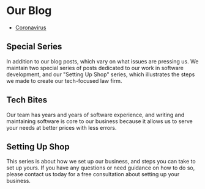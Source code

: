 
<PublicLayout>

<EditOnGithub path="blog/index.mdx" />

<Seo title="Blog" />

# Our Blog

* [Coronavirus](/blog/coronavirus)

## Special Series

In addition to our blog posts, which vary on what issues are pressing us. We
maintain two special series of posts dedicated to our work in software
development, and our "Setting Up Shop" series, which illustrates the steps we
made to create our tech-focused law firm.

<Flex flexWrap="wrap">

<DesktopHalfMobileFullCard to='/blog/tech-bites'>
<Box p="6">

## Tech Bites

Our team has years and years of software experience, and writing and
maintaining software is core to our business because it allows us to serve
your needs at better prices with less errors.

</Box>
</DesktopHalfMobileFullCard>

<DesktopHalfMobileFullCard to='/blog/setting-up-shop'>
<Box p="6">

## Setting Up Shop

This series is about how we set up our business, and steps you can take to
set up yours. If you have any questions or need guidance on how to do so,
please contact us today for a free consultation about setting up
your business.

</Box>
</DesktopHalfMobileFullCard>

</Flex>

</PublicLayout>

